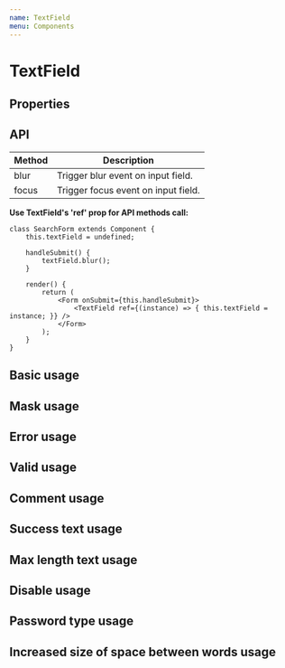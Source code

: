 ```yaml
---
name: TextField
menu: Components
---
```



# TextField

## Properties

<Props of={TextField} />

## API

| Method | Description                         |
| ------ | ----------------------------------- |
| blur   | Trigger blur event on input field.  |
| focus  | Trigger focus event on input field. |

**Use TextField's 'ref' prop for API methods call:**

```
class SearchForm extends Component {
    this.textField = undefined;

    handleSubmit() {
        textField.blur();
    }

    render() {
        return (
            <Form onSubmit={this.handleSubmit}>
                <TextField ref={(instance) => { this.textField = instance; }} />
            </Form>
        );
    }
}
```

## Basic usage

<Playground>
    <TextFieldWrapper>
        <TextField name="name" />
    </TextFieldWrapper>
</Playground>

## Mask usage

<Playground>
    <TextFieldWrapper>
        <TextField
            placeholder="+7 (999) 999-99-99"
            mask="+7 (999) 999-99-99"
            maskChar="_"
            label="Phone number"
            id="2"
        />
    </TextFieldWrapper>
</Playground>

## Error usage

<Playground>
    <TextFieldWrapper>
        <TextField error={true} noticeText="Name is required" />
    </TextFieldWrapper>
</Playground>

## Valid usage

<Playground>
    <TextFieldWrapper>
        <TextField valid={true} />
    </TextFieldWrapper>
</Playground>

## Comment usage

<Playground>
    <TextFieldWrapper>
        <TextField commentText="Comment" />
    </TextFieldWrapper>
</Playground>

## Success text usage

<Playground>
    <TextFieldWrapper>
        <TextField successText="Field is correct" />
    </TextFieldWrapper>
</Playground>

## Max length text usage

<Playground>
    <TextFieldWrapper>
        <TextField maxLength={10} />
    </TextFieldWrapper>
</Playground>

## Disable usage

<Playground>
    <TextFieldWrapper>
        <TextField disabled={true} />
    </TextFieldWrapper>
</Playground>

## Password type usage

<Playground>
    <TextFieldWrapper>
        <TextField name="name" placeholder="password" type="password" />
    </TextFieldWrapper>
</Playground>

## Increased size of space between words usage

<Playground>
    <TextFieldWrapper>
        <TextField bigSpace={true} />
    </TextFieldWrapper>
</Playground>
